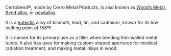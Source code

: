 Cerrobend®, made by Cerro Metal Products, is also known as [[Wood's Metal|Wood’s Metal]], [[Bend alloy]], or [[pewtalloy]].

It is a [[eutectic]] alloy of bismuth, lead, tin, and cadmium, known for its low melting point of 158ºF.

It is named for its primary use as a filler when bending thin-walled metal tubes.  It also has uses for making custom-shaped apertures for medical radiation treatment, and making metal inlays in wood.